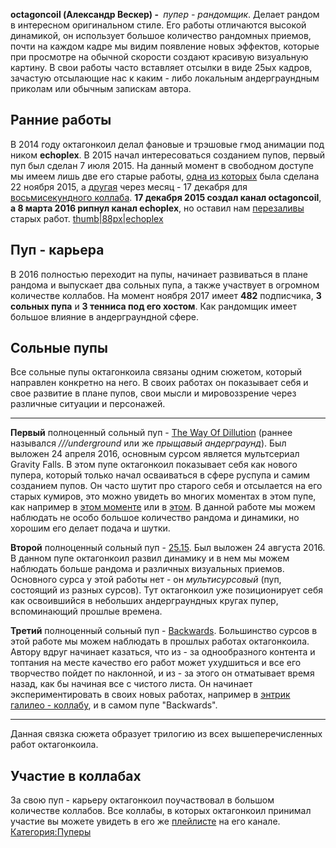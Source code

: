 {{Пупер
|title1=octagoncoil
|image1=[[Файл:Octagoncoil.jpg|thumb|360px]]
|имя_фамилия=Александр Вескер
|image2=
|сферы_творчества=RYTP
|город=Тольятти
|когда_начал=7 июля 2015
|канал=[https://www.youtube.com/octagoncoil YouTube]
|соцсети=[https://vk.com/lumizence Вконтакте]
}}

'''octagoncoil (Александр Вескер) - ''' ''пупер -'' ''рандомщик''. Делает рандом в интересном оригинальном стиле. Его работы отличаются высокой динамикой, он использует большое количество рандомных приемов, почти на каждом кадре мы видим появление новых эффектов, которые при просмотре на обычной скорости создают красивую визуальную картину. В свои работы часто вставляет отсылки в виде 25ых кадров, зачастую отсылающие нас к каким - либо локальным андерграундным приколам или обычным запискам автора. 

== '''Ранние работы''' ==
В 2014 году октагонкоил делал фановые и трэшовые гмод анимации под ником '''echoplex'''. В 2015 начал интересоваться созданием пупов, первый пуп был сделан 7 июля 2015. На данный момент в свободном доступе мы имеем лишь две его старые работы, [https://www.youtube.com/watch?v=aB45CIOR9oY одна из которых] была сделана 22 ноября 2015, а [https://www.youtube.com/watch?v=yOidnOVc4Qg другая] через месяц - 17 декабря для [https://www.youtube.com/watch?v=66Jl1Rw4-oc восьмисекундного коллаба]. '''17 декабря 2015 создал канал octagoncoil''', '''а 8 марта 2016 рипнул канал echoplex''', но оставил нам [https://www.youtube.com/channel/UC2WzHzkSWwCO0mA1nLEbFhg перезаливы] старых работ.
[[Файл:Echoplex.jpg|thumb|88px|echoplex]]

== '''Пуп - карьера''' ==
В 2016 полностью переходит на пупы, начинает развиваться в плане рандома и выпускает два сольных пупа, а также участвует в огромном количестве коллабов. На момент ноября 2017 имеет '''482''' подписчика, '''3 сольных пупа''' и '''3 тенниса под его хостом'''. Как рандомщик имеет большое влияние в андерграундной сфере.

== '''Сольные пупы''' ==
Все сольные пупы октагонкоила связаны одним сюжетом, который направлен конкретно на него. В своих работах он показывает себя и свое развитие в плане пупов, свои мысли и мировоззрение через различные ситуации и персонажей. 

----

'''Первый''' полноценный сольный пуп - [https://www.youtube.com/watch?v=gdEbnJGzgHY The Way Of Dillution] (раннее назывался ''///underground'' или же ''прыщавый андерграунд''). Был выложен 24 апреля 2016, основным сурсом является мультсериал Gravity Falls. В этом пупе октагонкоил показывает себя как нового пупера, который только начал осваиваться в сфере руспупа и самим созданием пупов. Он часто шутит про старого себя и отсылается на его старых кумиров, это можно увидеть во многих моментах в этом пупе, как например в [https://youtu.be/gdEbnJGzgHY?t=1m17s этом моменте] или в [https://youtu.be/gdEbnJGzgHY?t=2m31s этом]. В данной работе мы можем наблюдать не особо большое количество рандома и динамики, но хорошим его делает подача и шутки.

'''Второй''' полноценный сольный пуп - [https://www.youtube.com/watch?v=QgiiWUkPwY8 25.15]. Был выложен 24 августа 2016. В данном пупе октагонкоил развил динамику и в нем мы можем наблюдать больше рандома и различных визуальных приемов. Основного сурса у этой работы нет - он ''мультисурсовый'' (пуп, состоящий из разных сурсов). Тут октагонкоил уже позиционирует себя как освоившийся в небольших андерграундных кругах пупер, вспоминающий прошлые времена.

'''Третий''' полноценный сольный пуп - [https://www.youtube.com/watch?v=ybpzcsbYdiU Backwards]. Большинство сурсов в этой работе мы можем наблюдать в прошлых работах октагонкоила. Автору вдруг начинает казаться, что из - за однообразного контента и топтания на месте качество его работ может ухудшиться и все его творчество пойдет по наклонной, и из - за этого он отматывает время назад, как бы начиная все с чистого листа. Он начинает экспериментировать в своих новых работах, например в [https://www.youtube.com/watch?v=C7oHe_LugWk энтри][https://www.youtube.com/watch?v=aCYccCxqVMU к галилео - коллабу], и в самом пупе "Backwards". 

----

Данная связка сюжета образует трилогию из всех вышеперечисленных работ октагонкоила.

== '''Участие в коллабах''' ==
За свою пуп - карьеру октагонкоил поучаствовал в большом количестве коллабов. Все коллабы, в которых октагонкоил принимал участие вы можете увидеть в его же [https://www.youtube.com/playlist?list=PLkoIpsRvKHkrw3yQRlq856r9lbuhir0wU плейлисте] на его канале.
[[Категория:Пуперы]]